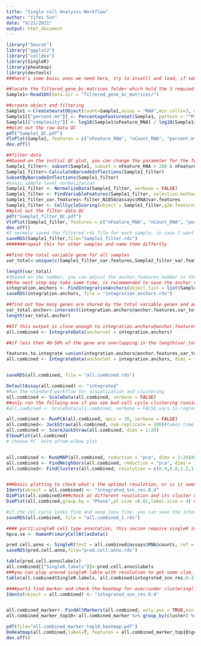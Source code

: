 ```yaml
---
title: "Single cell Analysis Workflow"
author: "Yifei Sun"
date: "9/21/2021"
output: html_document
---
```


```r
library("Seurat")
library("ggplot2")
library("celldex")
library(SingleR)
library(pheatmap)
library(devtools)
###here's some baisc ones we need here, try to insatll and load, if some packages are hard to load, make sure at least have Seurat for now
```

```r
##locate the filtered_gene_bc_matrices folder which hold the 3 requied files, name(sample1 here) the object based on the experiment lable(WT, MSF, dXT, etc)
Sample1<-Read10X(data.dir = "filtered_gene_bc_matrices/")

##create object and filtering
Sample1 <-CreateSeuratObject(count=Sample1,assay = "RNA",min.cells=3, min.feaures=200, project='Sample1')
Sample1[["percent.mt"]] <- PercentageFeatureSet(Sample1, pattern = "^MT-")
Sample1[["complexity"]] <- log10(Sample1$nFeature_RNA) / log10(Sample1$nCount_RNA)
##plot out the raw data QC
pdf("Sample1_QC.pdf") 
VlnPlot(Sample1, features = c("nFeature_RNA", "nCount_RNA", "percent.mt","complexity"), pt.size = 0.2,ncol = 4)
dev.off()

##filter data
##based on the initial QC plot, you can change the parameter for the following subset()
Sample1_filter<- subset(Sample1, subset = nFeature_RNA > 200 & nFeature_RNA < 3000 &percent.mt < 10 & complexity> 0.80)
Sample1_filter<-CalculateBarcodeInflections(Sample1_filter)
SubsetByBarcodeInflections(Sample1_filter)
#basic sample level normalization
Sample1_filter <- NormalizeData(Sample1_filter, verbose = FALSE)
Sample1_filter <- FindVariableFeatures(Sample1_filter, selection.method = "vst", nfeatures = 2000)
Sample1_filter_var.features<-filter_N1054@assays$RNA@var.features
Sample1_filter <- CellCycleScoring(object = Sample1_filter,g2m.features = cc.genes$g2m.genes, s.features = cc.genes$s.genes)
##plot out the filter data QC
pdf("Sample1_filter_QC.pdf") 
VlnPlot(Sample1_filter, features = c("nFeature_RNA", "nCount_RNA", "percent.mt","complexity"), pt.size = 0.2,ncol = 4)
dev.off()
#I normaly saved the filtered rds file for each sample, in case I want to try different normalization, intergration in the future.
saveRDS(Sample1_filter,file="Sample1_filter.rds")
#######repeat this for other samples and name them differtly
```

```r
##find the total variable gene for all samples
var_total<-unique(c(Sample1_filter_var.features,Sample2_filter_var.features,Sample3_filter_var.features,Sample4_filter_var.features,Sample5_filter_var.features,))

length(var_total)
#3based on the number, you can adjust the anchor.features number in the next step
##the next step may take some time, is recommended to save the anchor result in case R crash in the future
integration.anchors <- FindIntegrationAnchors(object.list = list(Sample1_filter,Sample2_filter,Sample3_filter,Sample4_filter,Sample5_filter), dims = 1:30, anchor.features=5000)
saveRDS(integration.anchors, file = "integration.anchors.rds")

##find out how many genes are shared by the total variable genes and anchors
var_total.anchor<-intersect(integration.anchors@anchor.features,var_total)
length(var_total.anchor)

##If this output is close enough to integration.anchors@anchor.features or var_total, then we can use the defualt
all.combined <- IntegrateData(anchorset = integration.anchors)

##if less then 40-50% of the gene are overlapping in the length(var_total.anchor), then we may need to use all the genes that matters to variation and anchoring for intergration, do the extra step as follow

features.to.integrate =union(integration.anchors@anchor.features,var_total)
all.combined <- IntegrateData(anchorset = integration.anchors, dims = 1:30,features.to.integrate =features.to.integrate)


saveRDS(all.combined, file = "all.combined.rds")
```

```r
DefaultAssay(all.combined) <- "integrated"
#Run the standard workflow for visualization and clustering
all.combined <- ScaleData(all.combined, verbose = FALSE)
##only run the follwing one if you see bad cell cycle clustering running through this section
#all.combined <- ScaleData(all.combined, verbose = FALSE,vars.to.regress = c("S.Score", "G2M.Score"))

all.combined <- RunPCA(all.combined, npcs = 30, verbose = FALSE)
all.combined<- JackStraw(all.combined, num.replicate = 100)#takes time
all.combined <- ScoreJackStraw(all.combined, dims = 1:20)
ElbowPlot(all.combined)
# choose PC  here afrom elbow plot


all.combined <- RunUMAP(all.combined, reduction = "pca", dims = 1:20)#be sure to change the dims based on previous elbow plot
all.combined <- FindNeighbors(all.combined, reduction = "pca", dims = 1:20)#be sure to change the dims based on previous elbow plot
all.combined<- FindClusters(all.combined, resolution = c(0.4,0.8,1.2,1.6,1.8))


###basic plotting to check what's the optimal resulotion, or is it needed for cell cycle correction
Idents(object = all.combined) <- "integrated_snn_res.0.4"
DimPlot(all.combined)###check at different resolution and its cluster number
DimPlot(all.combined,group.by = "Phase",pt.size =0.01,label.size = 4) ##this should get you a figure of cell cycle 

#if the cel cycle looks fine and umap loos fine, you can save the intergrated object for now
saveRDS(all.combined, file = "all.combined_1.rds")
```

```r
#### part1:singleR cell type annotation, this secion require singleR install.
hpca.se <- HumanPrimaryCellAtlasData()

pred.cell.anno <- SingleR(test = all.combined@assays$RNA@counts, ref = hpca.se, assay.type.test=1,labels = hpca.se$label.main)
saveRDS(pred.cell.anno,file="pred.cell.anno.rds")

table(pred.cell.anno$labels)
all.combined[["SingleR.labels"]]<-pred.cell.anno$labels
###you can play around singleR lable with resolution to get some clue, find a relatively good point where 80-90% of each cluster only have 1 kind of cell annotation lable.
table(all.combined$SingleR.labels, all.combined$integrated_snn_res.0.4)

####part2 find marker and check the heatmap for over/under clustering(it is okay to have multiple clusters look similar, you can always renamed them afterward, but maybe not have a super high resolution where you have to rename 10-20 clusters to a single annotation)
Idents(object = all.combined) <- "integrated_snn_res.0.4"


all.combined_marker<- FindAllMarkers(all.combined, only.pos = TRUE,min.pct = 0.25)
all.combined_marker_top10<-all.combined_marker %>% group_by(cluster) %>% top_n(n = 10, wt = avg_log2FC)

pdf(file="all.combined_marker_top10_heatmap.pdf")
DoHeatmap(all.combined,label=T, features = all.combined_marker_top10$gene,size=3)
dev.off()
```

